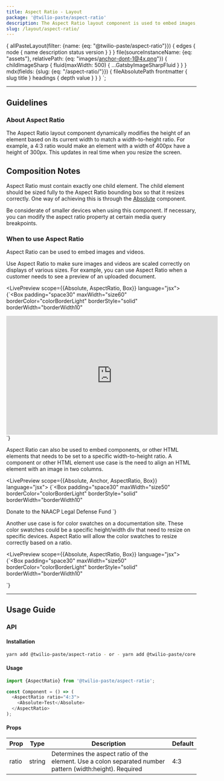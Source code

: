 ```yaml
---
title: Aspect Ratio - Layout
package: '@twilio-paste/aspect-ratio'
description: The Aspect Ratio layout component is used to embed images, video, media, components, or other HTML elements. It prevents skewing, cropping, etc.
slug: /layout/aspect-ratio/
---
```



  {
    allPasteLayout(filter: {name: {eq: "@twilio-paste/aspect-ratio"}}) {
      edges {
        node {
          name
          description
          status
          version
        }
      }
    }
    file(sourceInstanceName: {eq: "assets"}, relativePath: {eq: "images/anchor-dont-1@4x.png"}) {
      childImageSharp {
        fluid(maxWidth: 500) {
          ...GatsbyImageSharpFluid
        }
      }
    }
    mdx(fields: {slug: {eq: "/aspect-ratio/"}}) {
      fileAbsolutePath
      frontmatter {
        slug
        title
      }
      headings {
        depth
        value
      }
    }
  }
`;

<ComponentHeader
  name="Aspect Ratio"
  categoryRoute={SidebarCategoryRoutes.LAYOUT}
  githubUrl="https://github.com/twilio-labs/paste/tree/main/packages/paste-core/layout/aspect-ratio"
  storybookUrl="https://twilio-labs.github.io/paste/?path=/story/layout-aspect-ratio--default"
  data={props.data.allPasteLayout.edges}
/>

---

<contentwrapper>

<PageAside data={props.data.mdx} />

<content>

## Guidelines

### About Aspect Ratio

The Aspect Ratio layout component dynamically modifies the height of an element based on its
current width to match a width-to-height ratio. For example, a 4:3 ratio would make
an element with a width of 400px have a height of 300px. This updates in real time
when you resize the screen.

## Composition Notes

Aspect Ratio must contain exactly one child element. The child element should be sized
fully to the Aspect Ratio bounding box so that it resizes correctly. One way of achieving
this is through the [Absolute](/layout/absolute) component.

Be considerate of smaller devices when using this component. If necessary, you can
modify the aspect ratio property at certain media query breakpoints.

### When to use Aspect Ratio

Aspect Ratio can be used to embed images and videos.

Use Aspect Ratio to make sure images and videos are scaled correctly on
displays of various sizes. For example, you can use Aspect Ratio when a
customer needs to see a preview of an uploaded document.

<LivePreview scope={{Absolute, AspectRatio, Box}} language="jsx">
  {`<Box
  padding="space30"
  maxWidth="size60"
  borderColor="colorBorderLight"
  borderStyle="solid"
  borderWidth="borderWidth10"
>
  <AspectRatio ratio="16:9">
    <iframe width="560" height="315" src="https://www.youtube.com/embed/OCUlE5ldPvM" frameborder="0" allow="accelerometer; autoplay; encrypted-media; gyroscope; picture-in-picture" allowfullscreen></iframe>
  </AspectRatio>
</Box>`}
</LivePreview>

Aspect Ratio can also be used to embed components, or other HTML elements that
needs to be set to a specific width-to-height ratio. A component or other HTML
element use case is the need to align an HTML element with an image in two columns.

<LivePreview scope={{Absolute, Anchor, AspectRatio, Box}} language="jsx">
  {`<Box
  padding="space30"
  maxWidth="size50"
  borderColor="colorBorderLight"
  borderStyle="solid"
  borderWidth="borderWidth10"
>
  <AspectRatio ratio="4:3">
    <Absolute style={{display: 'flex', alignItems: 'center', justifyContent: 'center'}}>
      <Anchor href="https://org2.salsalabs.com/o/6857/p/salsa/donation/common/public/?donate_page_KEY=15780">Donate to the NAACP Legal Defense Fund</Anchor>
    </Absolute>
  </AspectRatio>
</Box>`}
</LivePreview>

Another use case is for color swatches on a documentation site. These color swatches
could be a specific height/width div that need to resize on specific devices.
Aspect Ratio will allow the color swatches to resize correctly based on a ratio.

<LivePreview scope={{Absolute, AspectRatio, Box}} language="jsx">
  {`<Box
  padding="space30"
  maxWidth="size50"
  borderColor="colorBorderLight"
  borderStyle="solid"
  borderWidth="borderWidth10"
>
  <AspectRatio ratio="4:3">
    <Absolute backgroundColor="colorBackgroundBrand" />
  </AspectRatio>
</Box>`}
</LivePreview>

<DoDont>
  <Do title="Do" body="Use for an image or embedded video, and have it resize at a specific ratio." preview={false} />
  <Dont
    title="Don't"
    body="Don’t use with fixed size (width & height) elements, as those will not adhere to the width-to-height ratio."
    preview={false}
  />
</DoDont>

<DoDont>
  <Do title="Do" body="Use to embed a component or other HTML element." preview={false} />
  <Dont
    title="Don't"
    body="Don’t use without any child elements, because this is only a container element."
    preview={false}
  />
</DoDont>

---

## Usage Guide

### API

#### Installation

```bash
yarn add @twilio-paste/aspect-ratio - or - yarn add @twilio-paste/core
```

#### Usage

```js
import {AspectRatio} from '@twilio-paste/aspect-ratio';

const Component = () => (
  <AspectRatio ratio="4:3">
    <Absolute>Test</Absolute>
  </AspectRatio>
);
```

#### Props

| Prop  | Type   | Description                                                                                               | Default |
| ----- | ------ | --------------------------------------------------------------------------------------------------------- | ------- |
| ratio | string | Determines the aspect ratio of the element. Use a colon separated number pattern (width:height). Required | 4:3     |

<Box marginTop="space90">
  <Changelog />
</Box>

</content>

</contentwrapper>
